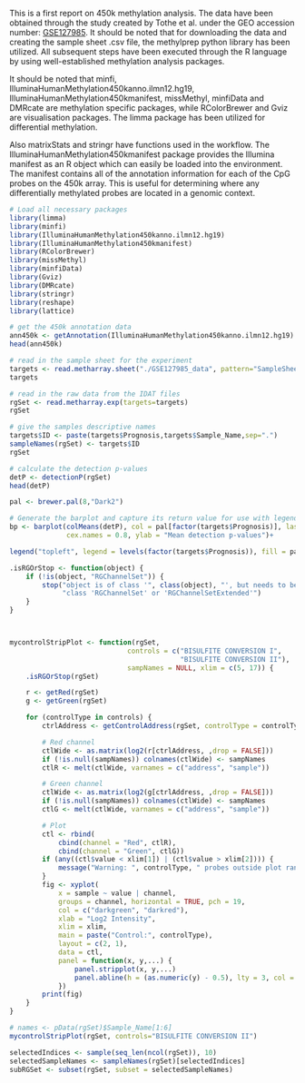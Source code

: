 
This is a first report on 450k methylation analysis. The data have been obtained through the study created by Tothe et al. under the GEO accession number: [GSE127985](https://www.ncbi.nlm.nih.gov/geo/query/acc.cgi?acc=GSE127985). It should be noted that for downloading the data and creating the sample sheet .csv file, the methylprep python library has been utilized. All subsequent steps have been executed through the R language by using well-established methylation analysis packages.

It should be noted that minfi, IlluminaHumanMethylation450kanno.ilmn12.hg19, IlluminaHumanMethylation450kmanifest, missMethyl, minfiData and DMRcate are methylation specific packages, while RColorBrewer and Gviz are visualisation packages. The limma package has been utilized for differential methylation.

Also matrixStats and stringr have functions used in the workflow. The IlluminaHumanMethylation450kmanifest package provides the Illumina manifest as an R object which can easily be loaded into the environment. The manifest contains all of the annotation information for each of the CpG probes on the 450k array. This is useful for determining where any differentially methylated probes are located in a genomic context.



```r
# Load all necessary packages
library(limma)
library(minfi)
library(IlluminaHumanMethylation450kanno.ilmn12.hg19)
library(IlluminaHumanMethylation450kmanifest)
library(RColorBrewer)
library(missMethyl)
library(minfiData)
library(Gviz)
library(DMRcate)
library(stringr)
library(reshape)
library(lattice)
```

```r
# get the 450k annotation data
ann450k <- getAnnotation(IlluminaHumanMethylation450kanno.ilmn12.hg19)
head(ann450k)
```

```r
# read in the sample sheet for the experiment
targets <- read.metharray.sheet("./GSE127985_data", pattern="SampleSheet.csv")
targets
```


```r
# read in the raw data from the IDAT files
rgSet <- read.metharray.exp(targets=targets)
rgSet
```


```r
# give the samples descriptive names
targets$ID <- paste(targets$Prognosis,targets$Sample_Name,sep=".")
sampleNames(rgSet) <- targets$ID
rgSet
```


```r
# calculate the detection p-values
detP <- detectionP(rgSet)
head(detP)
```

```r
pal <- brewer.pal(8,"Dark2")

# Generate the barplot and capture its return value for use with legend placement
bp <- barplot(colMeans(detP), col = pal[factor(targets$Prognosis)], las = 2,
              cex.names = 0.8, ylab = "Mean detection p-values")+

legend("topleft", legend = levels(factor(targets$Prognosis)), fill = pal, bg = "white")
```


```r
.isRGOrStop <- function(object) {
    if (!is(object, "RGChannelSet")) {
        stop("object is of class '", class(object), "', but needs to be of ",
             "class 'RGChannelSet' or 'RGChannelSetExtended'")
    }
}



mycontrolStripPlot <- function(rgSet,
                             controls = c("BISULFITE CONVERSION I",
                                          "BISULFITE CONVERSION II"),
                             sampNames = NULL, xlim = c(5, 17)) {
    .isRGOrStop(rgSet)

    r <- getRed(rgSet)
    g <- getGreen(rgSet)

    for (controlType in controls) {
        ctrlAddress <- getControlAddress(rgSet, controlType = controlType)

        # Red channel
        ctlWide <- as.matrix(log2(r[ctrlAddress, ,drop = FALSE]))
        if (!is.null(sampNames)) colnames(ctlWide) <- sampNames
        ctlR <- melt(ctlWide, varnames = c("address", "sample"))

        # Green channel
        ctlWide <- as.matrix(log2(g[ctrlAddress, ,drop = FALSE]))
        if (!is.null(sampNames)) colnames(ctlWide) <- sampNames
        ctlG <- melt(ctlWide, varnames = c("address", "sample"))

        # Plot
        ctl <- rbind(
            cbind(channel = "Red", ctlR),
            cbind(channel = "Green", ctlG))
        if (any((ctl$value < xlim[1]) | (ctl$value > xlim[2]))) {
            message("Warning: ", controlType, " probes outside plot range")
        }
        fig <- xyplot(
            x = sample ~ value | channel,
            groups = channel, horizontal = TRUE, pch = 19,
            col = c("darkgreen", "darkred"),
            xlab = "Log2 Intensity",
            xlim = xlim,
            main = paste("Control:", controlType),
            layout = c(2, 1),
            data = ctl,
            panel = function(x, y,...) {
                panel.stripplot(x, y,...)
                panel.abline(h = (as.numeric(y) - 0.5), lty = 3, col = "grey70")
            })
        print(fig)
    }
}

```



```r
# names <- pData(rgSet)$Sample_Name[1:6]
mycontrolStripPlot(rgSet, controls="BISULFITE CONVERSION II")
```


```r
selectedIndices <- sample(seq_len(ncol(rgSet)), 10)
selectedSampleNames <- sampleNames(rgSet)[selectedIndices]
subRGSet <- subset(rgSet, subset = selectedSampleNames)
```




